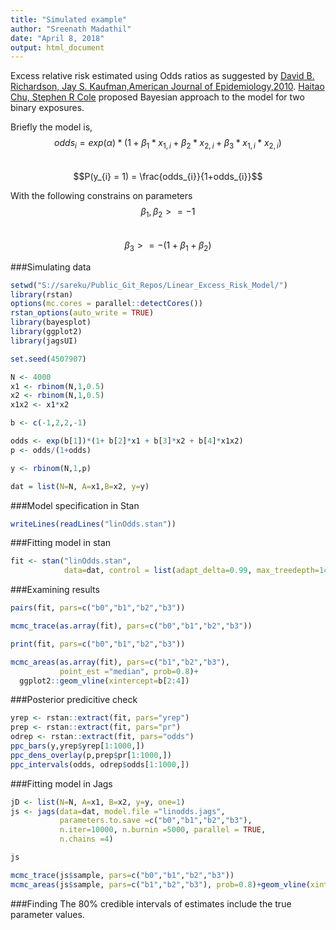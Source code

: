 ```yaml
---
title: "Simulated example"
author: "Sreenath Madathil"
date: "April 8, 2018"
output: html_document
---
```


Excess relative risk estimated using Odds ratios as suggested by [David B. Richardson, Jay S. Kaufman,American Journal of  Epidemiology,2010](https://doi.org/10.1093/aje/kwn411). [Haitao Chu, Stephen R Cole](https://insights.ovid.com/pubmed?pmid=21228700) proposed Bayesian approach to the model for two binary exposures.   

Briefly the model is, 
$$odds_{i} = exp(\alpha)*(1+\beta_{1}*x_{1,i} + \beta_{2}*x_{2,i} + \beta_{3}*x_{1,i}*x_{2,i})$$  
$$P(y_{i} = 1) = \frac{odds_{i}}{1+odds_{i}}$$  

With the following constrains on parameters
$$ \beta_{1} , \beta_{2} >= -1 $$  
$$ \beta_{3} >= -(1+\beta_{1} + \beta_{2})$$


###Simulating data
```r
setwd("S://sareku/Public_Git_Repos/Linear_Excess_Risk_Model/")
library(rstan)
options(mc.cores = parallel::detectCores())
rstan_options(auto_write = TRUE)
library(bayesplot)
library(ggplot2)
library(jagsUI)
```

```r
set.seed(4507907)

N <- 4000
x1 <- rbinom(N,1,0.5)
x2 <- rbinom(N,1,0.5)
x1x2 <- x1*x2

b <- c(-1,2,2,-1)

odds <- exp(b[1])*(1+ b[2]*x1 + b[3]*x2 + b[4]*x1x2)
p <- odds/(1+odds)

y <- rbinom(N,1,p)

dat = list(N=N, A=x1,B=x2, y=y)

```

###Model specification in Stan
```r
writeLines(readLines("linOdds.stan"))
```
###Fitting model in stan
```r
fit <- stan("linOdds.stan",
            data=dat, control = list(adapt_delta=0.99, max_treedepth=14))
```
###Examining results
```r
pairs(fit, pars=c("b0","b1","b2","b3"))

mcmc_trace(as.array(fit), pars=c("b0","b1","b2","b3"))

print(fit, pars=c("b0","b1","b2","b3"))

mcmc_areas(as.array(fit), pars=c("b1","b2","b3"),
           point_est ="median", prob=0.8)+
  ggplot2::geom_vline(xintercept=b[2:4])

```
###Posterior predicitive check
```r
yrep <- rstan::extract(fit, pars="yrep")
prep <- rstan::extract(fit, pars="pr")
odrep <- rstan::extract(fit, pars="odds")
ppc_bars(y,yrep$yrep[1:1000,])
ppc_dens_overlay(p,prep$pr[1:1000,])
ppc_intervals(odds, odrep$odds[1:1000,])
```

###Fitting model in Jags
```r
jD <- list(N=N, A=x1, B=x2, y=y, one=1)
js <- jags(data=dat, model.file ="linodds.jags", 
           parameters.to.save =c("b0","b1","b2","b3"),
           n.iter=10000, n.burnin =5000, parallel = TRUE,
           n.chains =4)

js

mcmc_trace(js$sample, pars=c("b0","b1","b2","b3"))
mcmc_areas(js$sample, pars=c("b1","b2","b3"), prob=0.8)+geom_vline(xintercept =b[2:4])

```

###Finding
The 80\% credible intervals of estimates include the true parameter values. 
